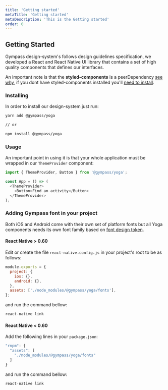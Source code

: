 ```yaml
---
title: 'Getting started'
metaTitle: 'Getting started'
metaDescription: 'This is the Getting started'
order: 0
---
```


## Getting Started

Gympass design-system's follows design guidelines specification, we developed a React and React Native UI library that contains a set of high quality components that defines our interfaces.

An important note is that the **styled-components** is a peerDependency [see why](https://styled-components.com/docs/faqs#i-am-a-library-author-should-i-bundle-styledcomponents-with-my-library), if you dont have styled-components installed you'll [need to install](https://styled-components.com/docs/basics#installation).

### Installing

In order to install our design-system just run:

```bash type=highlight
yarn add @gympass/yoga

// or

npm install @gympass/yoga
```

### Usage

An important point in using it is that your whole application must be wrapped in our `ThemeProvider` component:

```javascript type=highlight
import { ThemeProvider, Button } from '@gympass/yoga';

const App = () => (
  <ThemeProvider>
    <Button>Find an activity</Button>
  </ThemeProvider>
);
```
### Adding Gympass font in your project

Both iOS and Android come with their own set of platform fonts but all Yoga
components needs its own font family based on
[font design token](https://gympass.github.io/yoga/guidelines/tokens/fonts).

#### React Native > 0.60

Edit or create the file `react-native.config.js` in your project's root to be as
follows:

```javascript type=highlight
module.exports = {
  project: {
    ios: {},
    android: {},
  },
  assets: ['./node_modules/@gympass/yoga/fonts'],
};
```

and run the command bellow:

```javascript type=highlight
react-native link
```

#### React Native < 0.60

Add the following lines in your `package.json`:

```javascript type=highlight
"rnpm": {
  "assets": [
    "./node_modules/@gympass/yoga/fonts"
  ]
}
```

and run the command bellow:

```javascript type=highlight
react-native link
```
